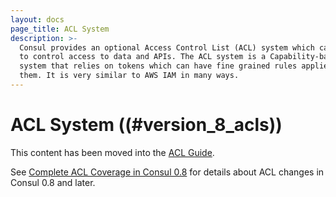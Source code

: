 ```yaml
---
layout: docs
page_title: ACL System
description: >-
  Consul provides an optional Access Control List (ACL) system which can be used
  to control access to data and APIs. The ACL system is a Capability-based
  system that relies on tokens which can have fine grained rules applied to
  them. It is very similar to AWS IAM in many ways.
---
```


# ACL System ((#version_8_acls))

This content has been moved into the [ACL Guide](/consul/tutorials/security/access-control-setup-production).

See [Complete ACL Coverage in Consul 0.8](/consul/docs/security/acl/acl-legacy) for details
about ACL changes in Consul 0.8 and later.
